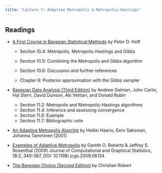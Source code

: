 ```yaml
---
title: "Lecture 7: Adaptive Metropolis & Metropolis-Hastings"
---
```


## Readings

- [A First Course in Bayesian Statistical Methods](https://find.library.duke.edu/catalog/DUKE004968562) by Peter D. Hoff
  + Section 10.4: Metropolis, Metropolis-Hastings and Gibbs
  + Section 10.5: Combining the Metropolis and Gibbs algorithm
  + Section 10.6: Discussion and further references

  + Chapter 6: Posterior approximation with the Gibbs sampler


- [Bayesian Data Analysis (Third Edition)](https://find.library.duke.edu/catalog/DUKE006588051?utm_campaign=bento&utm_content=bento_result_link&utm_source=library.duke.edu&utm_medium=referral) by Andrew Gelman, John Carlin, Hal Stern, David Dunson, Aki Vehtari, and Donald Rubin

  + Section 11.2: Metropolis and Metropolis-Hastings algorithms 
  + Section 11.4: Inference and assessing convergence
  + Section 11.6: Example
  + Section 11.7: Bibliographic note

- [An Adaptive Metropolis Algoritm](https://projecteuclid.org/journals/bernoulli/volume-7/issue-2/An-adaptive-Metropolis-algorithm/bj/1080222083.full)
by Heikki Haario, Eero Saksman, Johanna Tamminen (2001)

- [Examples of Adaptive Metropolis](https://www-tandfonline-com.proxy.lib.duke.edu/doi/pdf/10.1198/jcgs.2009.06134?needAccess=true%7D%7BRoberts%20and%20Rosenthal%20(2009))  by Gareth O. Roberts & Jeffrey S. Rosenthal (2009) Journal of Computational and Graphical Statistics, 18:2, 349-367, DOI: 10.1198/ jcgs.2009.06134


  
- [The Bayesian Choice (Second Edition)](https://link-springer-com.proxy.lib.duke.edu/content/pdf/10.1007%2F0-387-71599-1.pdf)    by Christian Robert

    
